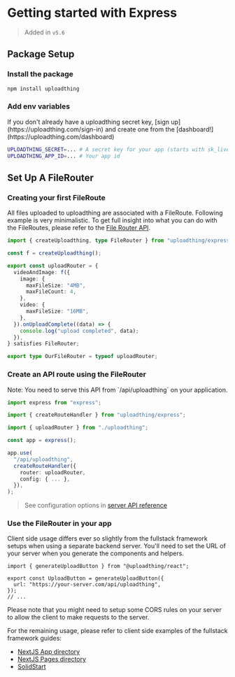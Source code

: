 
# Getting started with Express

> Added in `v5.6`

## Package Setup

<Steps>

### Install the package

```sh npm2yarn
npm install uploadthing
```

### Add env variables

<Callout>
  If you don't already have a uploadthing secret key, [sign
  up](https://uploadthing.com/sign-in) and create one from the
  [dashboard!](https://uploadthing.com/dashboard)
</Callout>

```bash copy
UPLOADTHING_SECRET=... # A secret key for your app (starts with sk_live_)
UPLOADTHING_APP_ID=... # Your app id
```

</Steps>

## Set Up A FileRouter

<Steps>

### Creating your first FileRoute

All files uploaded to uploadthing are associated with a FileRoute. Following
example is very minimalistic. To get full insight into what you can do with the
FileRoutes, please refer to the
[File Router API](/api-reference/server#file-routes).

```ts copy filename="src/uploadthing.ts"
import { createUploadthing, type FileRouter } from "uploadthing/express";

const f = createUploadthing();

export const uploadRouter = {
  videoAndImage: f({
    image: {
      maxFileSize: "4MB",
      maxFileCount: 4,
    },
    video: {
      maxFileSize: "16MB",
    },
  }).onUploadComplete((data) => {
    console.log("upload completed", data);
  }),
} satisfies FileRouter;

export type OurFileRouter = typeof uploadRouter;
```

### Create an API route using the FileRouter

<Callout type="warning">
  Note: You need to serve this API from `/api/uploadthing` on your application.
</Callout>

```ts copy filename="src/index.ts"
import express from "express";

import { createRouteHandler } from "uploadthing/express";

import { uploadRouter } from "./uploadthing";

const app = express();

app.use(
  "/api/uploadthing",
  createRouteHandler({
    router: uploadRouter,
    config: { ... },
  }),
);
```

> See configuration options in
> [server API reference](/api-reference/server#createroutehandler)

### Use the FileRouter in your app

Client side usage differs ever so slightly from the fullstack framework setups
when using a separate backend server. You'll need to set the URL of your server
when you generate the components and helpers.

```tsx
import { generateUploadButton } from "@uploadthing/react";

export const UploadButton = generateUploadButton({
  url: "https://your-server.com/api/uploadthing",
});
// ...
```

<Callout type="info">
  Please note that you might need to setup some CORS rules on your server to
  allow the client to make requests to the server.
</Callout>

For the remaining usage, please refer to client side examples of the fullstack
framework guides:

- [NextJS App directory](/getting-started/appdir#create-the-uploadthing-components-optional)
- [NextJS Pages directory](/getting-started/pagedir#create-the-uploadthing-components-optional)
- [SolidStart](/getting-started/solid#use-the-filerouter-in-your-app)

</Steps>
